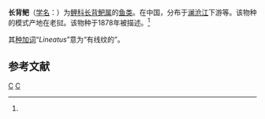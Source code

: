 {{Speciesbox
| taxon = Labiobarbus lineatus
| authority = Sauvage, 1878<ref name='id6057'>{{cite web| url =http://www.bioinfo.cn/db05/BjdwSpecies.php?action=view&id=6057| title =长背鲃| work =中国动物物种编目数据库| publisher =中国科学院微生物研究所| author =中国科学院动物研究所| accessdate =2009-04-11| deadurl =yes| archiveurl =https://web.archive.org/web/20160305091248/http://www.bioinfo.cn/db05/BjdwSpecies.php?action=view&id=6057| archivedate =2016-03-05}}</ref>
}}

'''长背鲃'''（[[学名|学名]]：{{lang|la|''Labiobarbus lineatus''}}）为[[鲤科|鲤科]][[长背鲃属|长背鲃属]]的[[鱼类|鱼类]]。在中国，分布于[[澜沧江|澜沧江]]下游等。该物种的模式产地在老挝。该物种于1878年被描述。<ref name='id6057'/>

其[[种加词|种加词]]“''Lineatus''”意为“有线纹的”。

== 参考文献 ==
{{reflist}}

{{鯉形目小作品}}
{{Taxonbar}}
[[Category:长背鲃属|C]]
[[Category:1878年描述的魚類|C]]